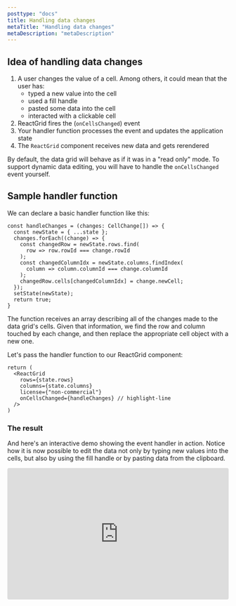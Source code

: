 ```yaml
---
posttype: "docs"
title: Handling data changes
metaTitle: "Handling data changes"
metaDescription: "metaDescription"
---
```


## Idea of handling data changes

1. A user changes the value of a cell. Among others, it could mean that the user has:
   - typed a new value into the cell
   - used a fill handle
   - pasted some data into the cell
   - interacted with a clickable cell
2. ReactGrid fires the (`onCellsChanged`) event
3. Your handler function processes the event and updates the application state
4. The `ReactGrid` component receives new data and gets rerendered

By default, the data grid will behave as if it was in a "read only" mode.
To support dynamic data editing, you will have to handle the `onCellsChanged` event yourself.

## Sample handler function

We can declare a basic handler function like this:

```tsx
const handleChanges = (changes: CellChange[]) => {
  const newState = { ...state };
  changes.forEach((change) => {
    const changedRow = newState.rows.find(
      row => row.rowId === change.rowId
    );
    const changedColumnIdx = newState.columns.findIndex(
      column => column.columnId === change.columnId
    );
    changedRow.cells[changedColumnIdx] = change.newCell;
  });
  setState(newState);
  return true;
}
```

The function receives an array describing all of the changes made to the data grid's cells.
Given that information, we find the row and column touched by each change,
and then replace the appropriate cell object with a new one.

Let's pass the handler function to our ReactGrid component:

```tsx
return (
  <ReactGrid
    rows={state.rows}
    columns={state.columns}
    license={"non-commercial"}
    onCellsChanged={handleChanges} // highlight-line
  />
)
```

### The result
And here's an interactive demo showing the event handler in action.
Notice how it is now possible to edit the data not only by typing new values into the cells,
but also by using the fill handle or by pasting data from the clipboard.

<iframe
  src="https://codesandbox.io/embed/dark-meadow-crzfx?fontsize=14&hidenavigation=1&theme=dark"
  style="width:100%; height:300px; border:0; border-radius: 4px; overflow:hidden;"
  title="reactgrid-handling-changes"
  allow="geolocation; microphone; camera; midi; vr; accelerometer; gyroscope; payment; ambient-light-sensor; encrypted-media; usb"
  sandbox="allow-modals allow-forms allow-popups allow-scripts allow-same-origin"
></iframe>
